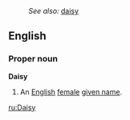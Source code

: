 :''See also:'' [[daisy]]
==English==
===Proper noun===
'''Daisy'''

# An [[English]] [[female]] [[given name]].

[[ru:Daisy]]